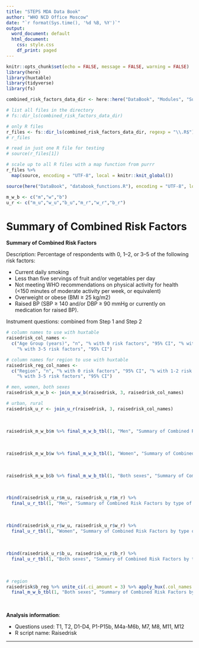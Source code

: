 ```yaml
---
title: "STEPS MDA Data Book"
author: "WHO NCD Office Moscow"
date: "`r format(Sys.time(), '%d %B, %Y')`"
output:
  word_document: default
  html_document:
    css: style.css
    df_print: paged
---
```


```r
knitr::opts_chunk$set(echo = FALSE, message = FALSE, warning = FALSE)
library(here)
library(huxtable)
library(tidyverse)
library(fs)
```

```r
combined_risk_factors_data_dir <- here::here("DataBook", "Modules", "SummaryofCombinedRiskFactors")

# list all files in the directory
# fs::dir_ls(combined_risk_factors_data_dir)

# only R files
r_files <- fs::dir_ls(combined_risk_factors_data_dir, regexp = "\\.R$") 
# r_files

# read in just one R file for testing
# source(r_files[1])

# scale up to all R files with a map function from purrr
r_files %>% 
  map(source, encoding = "UTF-8", local = knitr::knit_global())
```

```r
source(here("DataBook", "databook_functions.R"), encoding = "UTF-8", local = knitr::knit_global())
```

```r
m_w_b <- c("m","w","b")
u_r <- c("m_u","w_u","b_u","m_r","w_r","b_r")
```

# Summary of Combined Risk Factors

**Summary of Combined Risk Factors**

Description: Percentage of respondents with 0, 1–2, or 3–5 of the following risk factors:

- Current daily smoking
- Less than five servings of fruit and/or vegetables per day
- Not meeting WHO recommendations on physical activity for health (<150 minutes of moderate activity per week, or equivalent)
- Overweight or obese (BMI ≥ 25 kg/m2)
- Raised BP (SBP ≥ 140 and/or DBP ≥ 90 mmHg or currently on medication for raised BP).

Instrument questions: combined from Step 1 and Step 2

```r
# column names to use with huxtable
raisedrisk_col_names <- 
  c("Age Group (years)", "n", "% with 0 risk factors", "95% CI", "% with 1-2 risk factors", "95% CI", 
    "% with 3-5 risk factors", "95% CI")

# column names for region to use with huxtable
raisedrisk_reg_col_names <- 
  c("Region", "n", "% with 0 risk factors", "95% CI", "% with 1-2 risk factors", "95% CI", 
    "% with 3-5 risk factors", "95% CI")

# men, women, both sexes
raisedrisk_m_w_b <- join_m_w_b(raisedrisk, 3, raisedrisk_col_names)
```
```r
# urban, rural
raisedrisk_u_r <- join_u_r(raisedrisk, 3, raisedrisk_col_names)
```

<br>

```r
raisedrisk_m_w_b$m %>% final_m_w_b_tbl(1, "Men", "Summary of Combined Risk Factors", 8)
```

<br>

```r
raisedrisk_m_w_b$w %>% final_m_w_b_tbl(1, "Women", "Summary of Combined Risk Factors", 8)
```

<br>

```r
raisedrisk_m_w_b$b %>% final_m_w_b_tbl(1, "Both sexes", "Summary of Combined Risk Factors", 8)
```

<br>

```r
rbind(raisedrisk_u_r$m_u, raisedrisk_u_r$m_r) %>% 
  final_u_r_tbl(1, "Men", "Summary of Combined Risk Factors by type of settlement", 8)
```

<br>

```r
rbind(raisedrisk_u_r$w_u, raisedrisk_u_r$w_r) %>% 
  final_u_r_tbl(1, "Women", "Summary of Combined Risk Factors by type of settlement", 8)
```

<br>

```r
rbind(raisedrisk_u_r$b_u, raisedrisk_u_r$b_r) %>% 
  final_u_r_tbl(1, "Both sexes", "Summary of Combined Risk Factors by type of settlement", 8)
```

<br>

```r
# region
raisedrisk$b_reg %>% unite_ci(.ci_amount = 3) %>% apply_hux(.col_names = raisedrisk_reg_col_names) %>% 
  final_m_w_b_tbl(1, "Both sexes", "Summary of Combined Risk Factors by region", 8) 
```

<br>

**Analysis information**:

- Questions used: T1, T2, D1-D4, P1-P15b, M4a-M6b, M7, M8, M11, M12
- R script name: Raisedrisk

***



<br>
<br>
